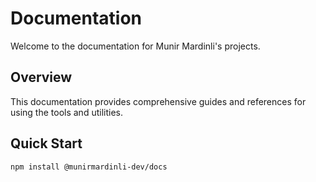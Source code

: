 # Documentation

Welcome to the documentation for Munir Mardinli's projects.

## Overview

This documentation provides comprehensive guides and references for using the tools and utilities.

## Quick Start

```bash
npm install @munirmardinli-dev/docs
```
